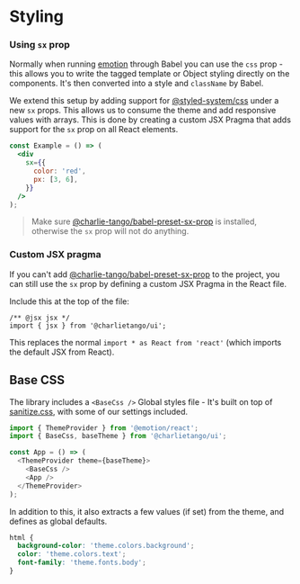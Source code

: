 
<Meta title="Docs/Styling" />

# Styling

### Using `sx` prop

Normally when running [emotion](https://www.emotion.sh/) through Babel you can use the `css` prop -
this allows you to write the tagged template or Object styling directly on the components. It's then
converted into a style and `className` by Babel.

We extend this setup by adding support for [@styled-system/css](https://styled-system.com/css) under
a new `sx` props. This allows us to consume the theme and add responsive values with arrays. This is
done by creating a custom JSX Pragma that adds support for the `sx` prop on all React elements.

```jsx harmony
const Example = () => (
  <div
    sx={{
      color: 'red',
      px: [3, 6],
    }}
  />
);
```

> Make sure
> [@charlie-tango/babel-preset-sx-prop](https://github.com/charlie-tango/babel-preset-sx-prop) is
> installed, otherwise the `sx` prop will not do anything.

### Custom JSX pragma

If you can't add
[@charlie-tango/babel-preset-sx-prop](https://github.com/charlie-tango/babel-preset-sx-prop) to the
project, you can still use the `sx` prop by defining a custom JSX Pragma in the React file.

Include this at the top of the file:

```tsx
/** @jsx jsx */
import { jsx } from '@charlietango/ui';
```

This replaces the normal `import * as React from 'react'` (which imports the default JSX from
React).

## Base CSS

The library includes a `<BaseCss />` Global styles file - It's built on top of
[sanitize.css](https://github.com/csstools/sanitize.css), with some of our settings included.

```typescript jsx
import { ThemeProvider } from '@emotion/react';
import { BaseCss, baseTheme } from '@charlietango/ui';

const App = () => (
  <ThemeProvider theme={baseTheme}>
    <BaseCss />
    <App />
  </ThemeProvider>
);
```

In addition to this, it also extracts a few values (if set) from the theme, and defines as global
defaults.

```css
html {
  background-color: 'theme.colors.background';
  color: 'theme.colors.text';
  font-family: 'theme.fonts.body';
}
```
